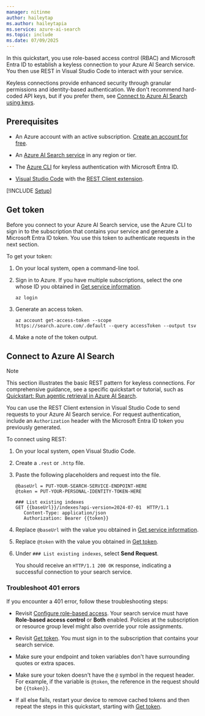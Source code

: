 ```yaml
---
manager: nitinme
author: haileytap
ms.author: haileytapia
ms.service: azure-ai-search
ms.topic: include
ms.date: 07/09/2025
---
```


In this quickstart, you use role-based access control (RBAC) and Microsoft Entra ID to establish a keyless connection to your Azure AI Search service. You then use REST in Visual Studio Code to interact with your service.

Keyless connections provide enhanced security through granular permissions and identity-based authentication. We don't recommend hard-coded API keys, but if you prefer them, see [Connect to Azure AI Search using keys](../../search-security-api-keys.md).

<!-- This quickstart is a prerequisite for other quickstarts that use Microsoft Entra ID with role assignments. -->

## Prerequisites

+ An Azure account with an active subscription. [Create an account for free](https://azure.microsoft.com/free/?WT.mc_id=A261C142F).

+ An [Azure AI Search service](../../search-create-service-portal.md) in any region or tier.

+ The [Azure CLI](/cli/azure/install-azure-cli) for keyless authentication with Microsoft Entra ID.

+ [Visual Studio Code](https://code.visualstudio.com/) with the [REST Client extension](https://marketplace.visualstudio.com/items?itemName=humao.rest-client).

[!INCLUDE [Setup](./search-get-started-rbac-setup.md)]

## Get token

Before you connect to your Azure AI Search service, use the Azure CLI to sign in to the subscription that contains your service and generate a Microsoft Entra ID token. You use this token to authenticate requests in the next section.

To get your token:

1. On your local system, open a command-line tool.

1. Sign in to Azure. If you have multiple subscriptions, select the one whose ID you obtained in [Get service information](#get-service-information).

   ```azurecli
   az login
   ```

1. Generate an access token.

   ```azurecli
   az account get-access-token --scope https://search.azure.com/.default --query accessToken --output tsv
   ```

1. Make a note of the token output.

## Connect to Azure AI Search

> [!NOTE]
> This section illustrates the basic REST pattern for keyless connections. For comprehensive guidance, see a specific quickstart or tutorial, such as [Quickstart: Run agentic retrieval in Azure AI Search](../../search-get-started-agentic-retrieval.md).

You can use the REST Client extension in Visual Studio Code to send requests to your Azure AI Search service. For request authentication, include an `Authorization` header with the Microsoft Entra ID token you previously generated.

To connect using REST:

1. On your local system, open Visual Studio Code.

1. Create a `.rest` or `.http` file.

1. Paste the following placeholders and request into the file.

   ```http
   @baseUrl = PUT-YOUR-SEARCH-SERVICE-ENDPOINT-HERE
   @token = PUT-YOUR-PERSONAL-IDENTITY-TOKEN-HERE

   ### List existing indexes
   GET {{baseUrl}}/indexes?api-version=2024-07-01  HTTP/1.1
      Content-Type: application/json
      Authorization: Bearer {{token}}
   ```

1. Replace `@baseUrl` with the value you obtained in [Get service information](#get-service-information).

1. Replace `@token` with the value you obtained in [Get token](#get-token).

1. Under `### List existing indexes`, select **Send Request**.

   You should receive an `HTTP/1.1 200 OK` response, indicating a successful connection to your search service.

### Troubleshoot 401 errors

If you encounter a 401 error, follow these troubleshooting steps:

+ Revisit [Configure role-based access](#configure-role-based-access). Your search service must have **Role-based access control** or **Both** enabled. Policies at the subscription or resource group level might also override your role assignments.

+ Revisit [Get token](#get-token). You must sign in to the subscription that contains your search service.

+ Make sure your endpoint and token variables don't have surrounding quotes or extra spaces.

+ Make sure your token doesn't have the `@` symbol in the request header. For example, if the variable is `@token`, the reference in the request should be `{{token}}`.

+ If all else fails, restart your device to remove cached tokens and then repeat the steps in this quickstart, starting with [Get token](#get-token).
